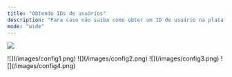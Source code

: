 ```yaml
---
title: "Obtendo IDs de usuários"
description: "Para caso não saiba como obter um ID de usuário na plataforma Discord, siga os seguintes passos."
mode: "wide"
---
```


![](https://i.imgur.com/mCPv1gN.png)

<Steps>
  <Step title="Vá nas configurações de usuário" titleSize="h2">
    
  </Step>
  <Step title="Clique na aba 'Avançado' em 'Config. do aplicativo'" titleSize="h2">
    ![](/images/config1.png)
  </Step>
  <Step title="Ative a opção 'Modo Desenvolvedor'" titleSize="h2">
    ![](/images/config2.png)
  </Step>
  <Step title="Clique direito num usuário e clique em 'Copiar ID'" titleSize="h2">
    ![](/images/config3.png)
  </Step>
  <Step title="Use Control+V" titleSize="h2">
    ![](/images/config4.png)
  </Step>
</Steps>